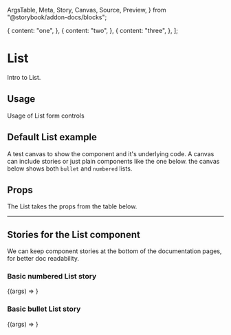   ArgsTable,
  Meta,
  Story,
  Canvas,
  Source,
  Preview,
} from "@storybook/addon-docs/blocks";

<!-- Setup list items to populate list stories -->
  {
    content: "one",
  },
  {
    content: "two",
  },
  {
    content: "three",
  },
];


<!-- Add base Meta for each story,
     meta like args can be overridden at story level if required -->

<Meta title="Elements/List" component={List} />

<!--- Start content -->
# List
Intro to List.

## Usage
Usage of List form controls

## Default List example
A test canvas to show the component and it's underlying code.
A canvas can include stories or just plain components like the one below.
the canvas below shows both `bullet` and `numbered` lists.
<Canvas>
  <List type="bullet" items={items} />
  <List type="numbered" items={items} />
</Canvas>

## Props
<p>The List takes the props from the table below.</p>
<ArgsTable components={{ List: List }} />

<hr />

## Stories for the List component

We can keep component stories at the bottom of the documentation pages, for better doc readability.

### Basic numbered List story
<Canvas>
  <Story name="Numbered List"
    args={{
      type: "numbered",
      items: items,
    }}>
    {(args) => <List {...args} />}
  </Story>
</Canvas>

### Basic bullet List story
<Canvas>
  <Story name="Bullet list"
    args={{
      type: "bullet",
      items: items,
    }}>
    {(args) => <List {...args} />}
  </Story>
</Canvas>